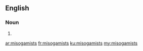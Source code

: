 ==English==

===Noun===
{{head|en}}

# {{plural of|misogamist}}

[[ar:misogamists]]
[[fr:misogamists]]
[[ku:misogamists]]
[[my:misogamists]]